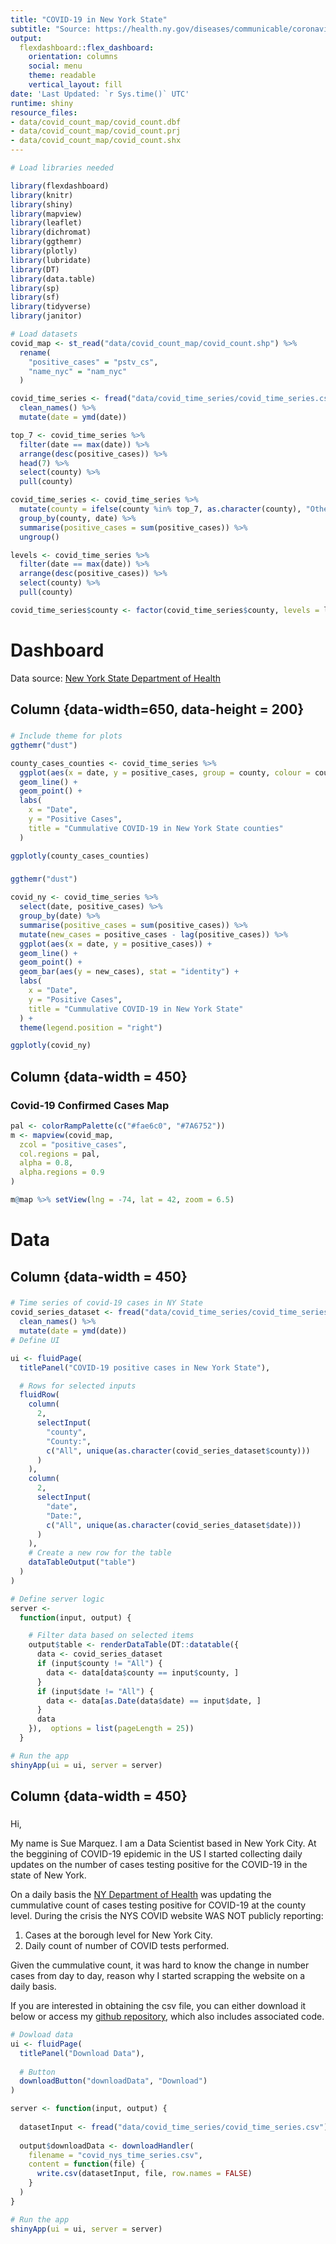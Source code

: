 ```yaml
---
title: "COVID-19 in New York State"
subtitle: "Source: https://health.ny.gov/diseases/communicable/coronavirus/"
output:
  flexdashboard::flex_dashboard:
    orientation: columns
    social: menu
    theme: readable
    vertical_layout: fill
date: 'Last Updated: `r Sys.time()` UTC'
runtime: shiny
resource_files:
- data/covid_count_map/covid_count.dbf
- data/covid_count_map/covid_count.prj
- data/covid_count_map/covid_count.shx
---
```


```r
# Load libraries needed

library(flexdashboard)
library(knitr)
library(shiny)
library(mapview)
library(leaflet)
library(dichromat)
library(ggthemr)
library(plotly)
library(lubridate)
library(DT)
library(data.table)
library(sp)
library(sf)
library(tidyverse)
library(janitor)

# Load datasets
covid_map <- st_read("data/covid_count_map/covid_count.shp") %>%
  rename(
    "positive_cases" = "pstv_cs",
    "name_nyc" = "nam_nyc"
  )

covid_time_series <- fread("data/covid_time_series/covid_time_series.csv") %>%
  clean_names() %>%
  mutate(date = ymd(date))

top_7 <- covid_time_series %>%
  filter(date == max(date)) %>%
  arrange(desc(positive_cases)) %>%
  head(7) %>%
  select(county) %>%
  pull(county)

covid_time_series <- covid_time_series %>%
  mutate(county = ifelse(county %in% top_7, as.character(county), "Other")) %>%
  group_by(county, date) %>%
  summarise(positive_cases = sum(positive_cases)) %>%
  ungroup()

levels <- covid_time_series %>%
  filter(date == max(date)) %>%
  arrange(desc(positive_cases)) %>%
  select(county) %>%
  pull(county)

covid_time_series$county <- factor(covid_time_series$county, levels = levels)
```


Dashboard
====================================================================== 

Data source: [New York State Department of Health](https://health.ny.gov/diseases/communicable/coronavirus/)

Column {data-width=650, data-height = 200}
-----------------------------------------------------------------------

###

```r
# Include theme for plots
ggthemr("dust")

county_cases_counties <- covid_time_series %>%
  ggplot(aes(x = date, y = positive_cases, group = county, colour = county)) +
  geom_line() +
  geom_point() +
  labs(
    x = "Date",
    y = "Positive Cases",
    title = "Cummulative COVID-19 in New York State counties"
  )

ggplotly(county_cases_counties)
```

### 

```r
ggthemr("dust")

covid_ny <- covid_time_series %>%
  select(date, positive_cases) %>%
  group_by(date) %>%
  summarise(positive_cases = sum(positive_cases)) %>%
  mutate(new_cases = positive_cases - lag(positive_cases)) %>%
  ggplot(aes(x = date, y = positive_cases)) +
  geom_line() +
  geom_point() +
  geom_bar(aes(y = new_cases), stat = "identity") +
  labs(
    x = "Date",
    y = "Positive Cases",
    title = "Cummulative COVID-19 in New York State"
  ) +
  theme(legend.position = "right")

ggplotly(covid_ny)
```


Column {data-width = 450}
-----------------------------------------------------------------------

### Covid-19 Confirmed Cases Map 

```r

pal <- colorRampPalette(c("#fae6c0", "#7A6752"))
m <- mapview(covid_map,
  zcol = "positive_cases",
  col.regions = pal,
  alpha = 0.8,
  alpha.regions = 0.9
)

m@map %>% setView(lng = -74, lat = 42, zoom = 6.5)
```


Data
====================================================================== 

Column {data-width = 450}
-----------------------------------------------------------------------

###

```r

# Time series of covid-19 cases in NY State
covid_series_dataset <- fread("data/covid_time_series/covid_time_series.csv") %>%
  clean_names() %>%
  mutate(date = ymd(date))
# Define UI

ui <- fluidPage(
  titlePanel("COVID-19 positive cases in New York State"),

  # Rows for selected inputs
  fluidRow(
    column(
      2,
      selectInput(
        "county",
        "County:",
        c("All", unique(as.character(covid_series_dataset$county)))
      )
    ),
    column(
      2,
      selectInput(
        "date",
        "Date:",
        c("All", unique(as.character(covid_series_dataset$date)))
      )
    ),
    # Create a new row for the table
    dataTableOutput("table")
  )
)

# Define server logic
server <-
  function(input, output) {

    # Filter data based on selected items
    output$table <- renderDataTable(DT::datatable({
      data <- covid_series_dataset
      if (input$county != "All") {
        data <- data[data$county == input$county, ]
      }
      if (input$date != "All") {
        data <- data[as.Date(data$date) == input$date, ]
      }
      data
    }),  options = list(pageLength = 25))
  }

# Run the app
shinyApp(ui = ui, server = server)
```

Column {data-width = 450}
-----------------------------------------------------------------------

### 

Hi, 

My name is Sue Marquez. I am a Data Scientist based in New York City. At the beggining of COVID-19 epidemic in the US I started collecting daily updates on the number of cases testing positive for the COVID-19 in the state of New York. 

On a daily basis the [NY Department of Health](https://health.ny.gov/diseases/communicable/coronavirus/) was updating the cummulative count of cases testing positive for COVID-19 at the county level. During the crisis the NYS COVID website WAS NOT publicly reporting:

1. Cases at the borough level for New York City. 
2. Daily count of number of COVID tests performed.

Given the cummulative count, it was hard to know the change in number cases from day to day, reason why I started scrapping the website on a daily basis. 

If you are interested in obtaining the csv file, you can either download it below or access my [github repository](https://github.com/Suemarquez/covid_nys), which also includes associated code. 




```r
# Dowload data 
ui <- fluidPage(
  titlePanel("Download Data"),
  
  # Button
  downloadButton("downloadData", "Download")
)

server <- function(input, output) {
  
  datasetInput <- fread("data/covid_time_series/covid_time_series.csv")
  
  output$downloadData <- downloadHandler(
    filename = "covid_nys_time_series.csv",
    content = function(file) {
      write.csv(datasetInput, file, row.names = FALSE)
    }
  )
}

# Run the app
shinyApp(ui = ui, server = server)
```


